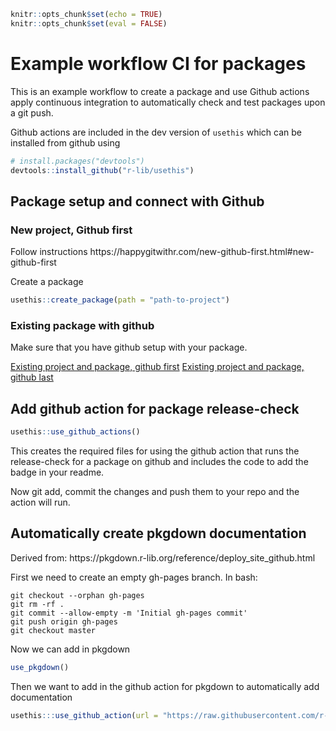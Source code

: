 

```r
knitr::opts_chunk$set(echo = TRUE)
knitr::opts_chunk$set(eval = FALSE)
```
# Example workflow CI for packages

This is an example workflow to create a package and use Github actions apply continuous integration to automatically check and test packages upon a git push.

Github actions are included in the dev version of `usethis` which can be installed from github using

```r
# install.packages("devtools")
devtools::install_github("r-lib/usethis")
```


## Package setup and connect with Github

### New project, Github first

Follow instructions https://happygitwithr.com/new-github-first.html#new-github-first

Create a package
```r
usethis::create_package(path = "path-to-project")
```

### Existing package with github

Make sure that you have github setup with your package.

[Existing project and package, github first](https://happygitwithr.com/existing-github-first.html#existing-github-first)
[Existing project and package, github last](https://happygitwithr.com/existing-github-last.html#existing-github-last)

## Add github action for package release-check


```r
usethis::use_github_actions()
```

This creates the required files for using the github action that runs the release-check for a package on github and includes the code to add the badge in your readme.

Now git add, commit the changes and push them to your repo and the action will run.


## Automatically create pkgdown documentation

Derived from: https://pkgdown.r-lib.org/reference/deploy_site_github.html

First we need to create an empty gh-pages branch. In bash:

```
git checkout --orphan gh-pages
git rm -rf .
git commit --allow-empty -m 'Initial gh-pages commit'
git push origin gh-pages
git checkout master
```

Now we can add in pkgdown
```r
use_pkgdown()
```

Then we want to add in the github action for pkgdown to automatically add documentation
```r
usethis:::use_github_action(url = "https://raw.githubusercontent.com/r-lib/actions/master/examples/pkgdown.yaml")
```

